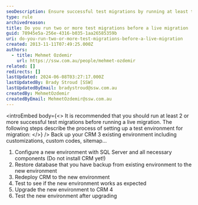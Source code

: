 ```yaml
---
seoDescription: Ensure successful test migrations by running at least two test migrations before a live migration to avoid CRM downtime.
type: rule
archivedreason:
title: Do you run two or more test migrations before a live migration
guid: 78945e5a-256e-4316-b035-1aa26585359b
uri: do-you-run-two-or-more-test-migrations-before-a-live-migration
created: 2013-11-11T07:49:25.000Z
authors:
  - title: Mehmet Ozdemir
    url: https://ssw.com.au/people/mehmet-ozdemir
related: []
redirects: []
lastUpdated: 2024-06-08T03:27:17.000Z
lastUpdatedBy: Brady Stroud [SSW]
lastUpdatedByEmail: bradystroud@ssw.com.au
createdBy: MehmetOzdemir
createdByEmail: MehmetOzdemir@ssw.com.au
---
```


<introEmbed
  body={<>
It is recommended that you should run at least 2 or more successful test migrations before running a live migration. The following steps describe the process of setting up a test environment for migration:
  </>}
/>
Back up your CRM 3 existing environment including customizations, custom codes, sitemap...

1. Configure a new environment with SQL Server and all necessary components (Do not install CRM yet!)
2. Restore database that you have backup from existing environment to the new environment
3. Redeploy CRM to the new environment
4. Test to see if the new environment works as expected
5. Upgrade the new environment to CRM 4
6. Test the new environment after upgrading

